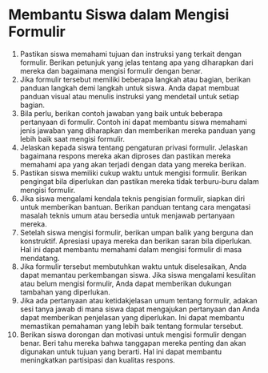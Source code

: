# Membantu Siswa dalam Mengisi Formulir

1. Pastikan siswa memahami tujuan dan instruksi yang terkait dengan formulir. Berikan petunjuk yang jelas tentang apa yang diharapkan dari mereka dan bagaimana mengisi formulir dengan benar.
2. Jika formulir tersebut memiliki beberapa langkah atau bagian, berikan panduan langkah demi langkah untuk siswa. Anda dapat membuat panduan visual atau menulis instruksi yang mendetail untuk setiap bagian.
3. Bila perlu, berikan contoh jawaban yang baik untuk beberapa pertanyaan di formulir. Contoh ini dapat membantu siswa memahami jenis jawaban yang diharapkan dan memberikan mereka panduan yang lebih baik saat mengisi formulir.
4. Jelaskan kepada siswa tentang pengaturan privasi formulir. Jelaskan bagaimana respons mereka akan diproses dan pastikan mereka memahami apa yang akan terjadi dengan data yang mereka berikan.
5. Pastikan siswa memiliki cukup waktu untuk mengisi formulir. Berikan pengingat bila diperlukan dan pastikan mereka tidak terburu-buru dalam mengisi formulir.
6. Jika siswa mengalami kendala teknis pengisian formulir, siapkan diri untuk memberikan bantuan. Berikan panduan tentang cara mengatasi masalah teknis umum atau bersedia untuk menjawab pertanyaan mereka.
7. Setelah siswa mengisi formulir, berikan umpan balik yang berguna dan konstruktif. Apresiasi upaya mereka dan berikan saran bila diperlukan. Hal ini dapat membantu memahami dalam mengisi formulir di masa mendatang.
8. Jika formulir tersebut membutuhkan waktu untuk diselesaikan, Anda dapat memantau perkembangan siswa. Jika siswa mengalami kesulitan atau belum mengisi formulir, Anda dapat memberikan dukungan tambahan yang diperlukan.
9. Jika ada pertanyaan atau ketidakjelasan umum tentang formulir, adakan sesi tanya jawab di mana siswa dapat mengajukan pertanyaan dan Anda dapat memberikan penjelasan yang diperlukan. Ini dapat membantu memastikan pemahaman yang lebih baik tentang formular tersebut.
10. Berikan siswa dorongan dan motivasi untuk mengisi formulir dengan benar. Beri tahu mereka bahwa tanggapan mereka penting dan akan digunakan untuk tujuan yang berarti. Hal ini dapat membantu meningkatkan partisipasi dan kualitas respons.
